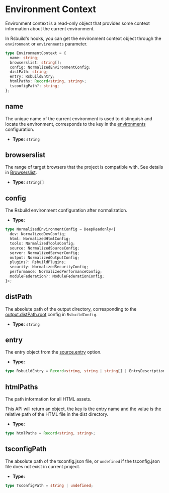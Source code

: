 # Environment Context

Environment context is a read-only object that provides some context information about the current environment.

In Rsbuild's hooks, you can get the environment context object through the `environment` or `environments` parameter.

```ts
type EnvironmentContext = {
  name: string;
  browserslist: string[];
  config: NormalizedEnvironmentConfig;
  distPath: string;
  entry: RsbuildEntry;
  htmlPaths: Record<string, string>;
  tsconfigPath?: string;
};
```

## name

The unique name of the current environment is used to distinguish and locate the environment, corresponds to the key in the [environments](/config/environments) configuration.

- **Type:** `string`

## browserslist

The range of target browsers that the project is compatible with. See details in [Browserslist](/guide/advanced/browserslist).

- **Type:** `string[]`

## config

The Rsbuild environment configuration after normalization.

- **Type:**

```ts
type NormalizedEnvironmentConfig = DeepReadonly<{
  dev: NormalizedDevConfig;
  html: NormalizedHtmlConfig;
  tools: NormalizedToolsConfig;
  source: NormalizedSourceConfig;
  server: NormalizedServerConfig;
  output: NormalizedOutputConfig;
  plugins?: RsbuildPlugins;
  security: NormalizedSecurityConfig;
  performance: NormalizedPerformanceConfig;
  moduleFederation?: ModuleFederationConfig;
}>;
```

## distPath

The absolute path of the output directory, corresponding to the [output.distPath.root](/config/output/dist-path) config in `RsbuildConfig`.

- **Type:** `string`

## entry

The entry object from the [source.entry](/config/source/entry) option.

- **Type:**

```ts
type RsbuildEntry = Record<string, string | string[] | EntryDescription>;
```

## htmlPaths

The path information for all HTML assets.

This API will return an object, the key is the entry name and the value is the relative path of the HTML file in the dist directory.

- **Type:**

```ts
type htmlPaths = Record<string, string>;
```

## tsconfigPath

The absolute path of the tsconfig.json file, or `undefined` if the tsconfig.json file does not exist in current project.

- **Type:**

```ts
type TsconfigPath = string | undefined;
```
